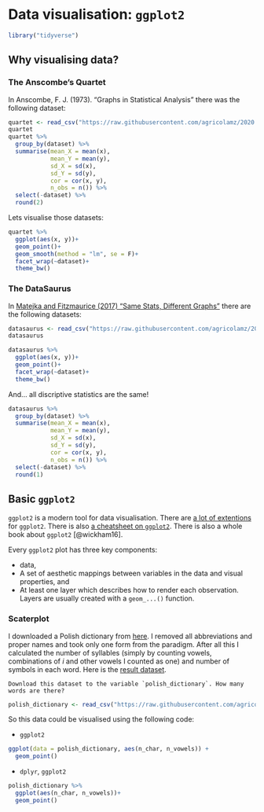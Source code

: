 # Data visualisation: `ggplot2` {#ggplot2}

```r
library("tidyverse")
```

## Why visualising data?
### The Anscombe’s Quartet
In Anscombe, F. J. (1973). "Graphs in Statistical Analysis" there was the following dataset:

```r
quartet <- read_csv("https://raw.githubusercontent.com/agricolamz/2020.02_Naumburg_R/master/data/anscombe.csv")
quartet
quartet %>% 
  group_by(dataset) %>% 
  summarise(mean_X = mean(x),
            mean_Y = mean(y),
            sd_X = sd(x),
            sd_Y = sd(y),
            cor = cor(x, y),
            n_obs = n()) %>% 
  select(-dataset) %>% 
  round(2)
```

Lets visualise those datasets:

```r
quartet %>% 
  ggplot(aes(x, y))+
  geom_point()+
  geom_smooth(method = "lm", se = F)+
  facet_wrap(~dataset)+
  theme_bw()
```

### The DataSaurus
In [Matejka and Fitzmaurice (2017) "Same Stats, Different Graphs"](https://www.autodeskresearch.com/sites/default/files/SameStats-DifferentGraphs.pdf) there are the following datasets:

```r
datasaurus <- read_csv("https://raw.githubusercontent.com/agricolamz/2020.02_Naumburg_R/master/data/datasaurus.csv")
datasaurus
```

```r
datasaurus %>% 
  ggplot(aes(x, y))+
  geom_point()+
  facet_wrap(~dataset)+
  theme_bw()
```

And... all discriptive statistics are the same!

```r
datasaurus %>% 
  group_by(dataset) %>% 
  summarise(mean_X = mean(x),
            mean_Y = mean(y),
            sd_X = sd(x),
            sd_Y = sd(y),
            cor = cor(x, y),
            n_obs = n()) %>% 
  select(-dataset) %>% 
  round(1)
```

## Basic `ggplot2`

`ggplot2` is a modern tool for data visualisation. There are [a lot of extentions](http://www.ggplot2-exts.org/gallery/) for `ggplot2`. There is also [a cheatsheet on `ggplot2`](https://github.com/rstudio/cheatsheets/raw/master/data-visualization-2.1.pdf). There is also a whole book about `ggplot2` [@wickham16].

Every `ggplot2` plot has three key components:

* data,
* A set of aesthetic mappings between variables in the data and visual properties, and
* At least one layer which describes how to render each observation. Layers
are usually created with a `geom_...()` function.

### Scaterplot

I downloaded a Polish dictionary from [here](https://sjp.pl/slownik/odmiany/). I removed all abbreviations and proper names and took only one form from the paradigm. After all this I calculated the number of syllables (simply by counting vowels, combinations of *i* and other vowels I counted as one) and number of symbols in each word. Here is the [result dataset](https://raw.githubusercontent.com/agricolamz/2020.02_Naumburg_R/master/data/polish_dictionary.csv).

```block
Download this dataset to the variable `polish_dictionary`. How many words are there?
```

```r
polish_dictionary <- read_csv("https://raw.githubusercontent.com/agricolamz/2020.02_Naumburg_R/master/data/polish_dictionary.csv")
```

So this data could be visualised using the following code:

* `ggplot2`
```r
ggplot(data = polish_dictionary, aes(n_char, n_vowels)) +
  geom_point()
```

* `dplyr`, `ggplot2`
```r
polish_dictionary %>%
  ggplot(aes(n_char, n_vowels))+
  geom_point()
```



